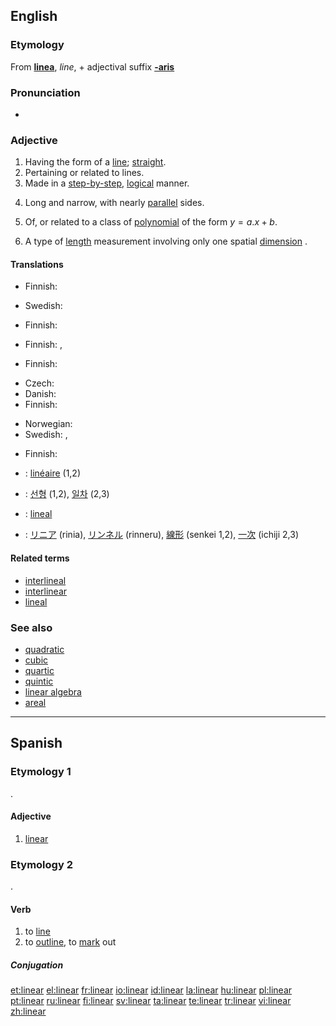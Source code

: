 {{also|Linear|LINEAR|lineär}}
==English==

===Etymology===
From {{etyl|la}} '''[[linea]]''', ''line'', + adjectival suffix '''[[-aris]]'''

===Pronunciation===
* {{IPA|/ˈlɪ.ni.ɚ/}}

===Adjective===
{{en-adj}}
{{wikipedia}}

# Having the form of a [[line]]; [[straight]].
# Pertaining or related to lines.
# Made in a [[step-by-step]], [[logical]] manner.
# {{botany|of leaves}} Long and narrow, with nearly [[parallel]] sides.
# {{mathematics}} Of, or related to a class of [[polynomial]] of the form <math> y = a.x + b </math>.
# {{physics}} A type of [[length]] measurement involving only one spatial [[dimension]] {{ib|as opposed to area or volume}}.

====Translations====
{{trans-top|having the form of a line}}
* Finnish: {{t-|fi|suoraviivainen}}
{{trans-mid}}
* Swedish: {{t+|sv|linjär}}
{{trans-bottom}}

{{trans-top|pertaining or related to lines}}
* Finnish: {{t-|fi|suoraviivainen}}
{{trans-mid}}
{{trans-bottom}}

{{trans-top| made in a step-by-step manner}}
* Finnish: {{t-|fi|suoraviivainen}}, {{t-|fi|johdonmukainen}}
{{trans-mid}}
{{trans-bottom}}

{{trans-top|botany, of leaves: long and narrow}}
* Finnish: {{t-|fi|tasasoukka}}
{{trans-mid}}
{{trans-bottom}}

{{trans-top|in mathematics, of first-degree polynomial}}
* Czech: {{t-|cs|lineární|m}}
* Danish: {{t|da|lineær}}
* Finnish: {{t-|fi|lineaarinen}}
{{trans-mid}}
* Norwegian: {{t|no|lineær}}
* Swedish: {{t+|sv|linjär}}, {{t+|sv|lineär}}
{{trans-bottom}}

{{trans-top|physics: involving only one dimension}}
* Finnish: {{t-|fi|lineaarinen}}
{{trans-mid}}
{{trans-bottom}}

{{checktrans-top}}
* {{ttbc|French}}: [[linéaire]] (1,2)
* {{ttbc|Korean}}: [[선형]] (1,2), [[일차]] (2,3)
{{checktrans-mid}}
* {{ttbc|Spanish}}: [[lineal]]
* {{ttbc|Japanese}}: [[リニア]] (rinia), [[リンネル]] (rinneru), [[線形]] (senkei 1,2), [[一次]] (ichiji 2,3)
{{trans-bottom}}

====Related terms====
* [[interlineal]]
* [[interlinear]]
* [[lineal]]

===See also===
* [[quadratic]]
* [[cubic]]
* [[quartic]]
* [[quintic]]
* [[linear algebra]]
* [[areal]]

----
==Spanish==

===Etymology 1===
{{etyl|la|es}} {{term|linearis|lineāris|lang=la}}.

====Adjective====
{{es-adj|pl=lineares}}

# {{botany|lang=es}} [[#English|linear]]

===Etymology 2===
{{etyl|la|es}} {{term|lineare|lineāre|lang=la}}.

====Verb====
{{es-verb|line|ar}}

# to [[line]]
# to [[outline]], to [[mark]] out

=====Conjugation=====
{{es-conj-ar|line}}

[[et:linear]]
[[el:linear]]
[[fr:linear]]
[[io:linear]]
[[id:linear]]
[[la:linear]]
[[hu:linear]]
[[pl:linear]]
[[pt:linear]]
[[ru:linear]]
[[fi:linear]]
[[sv:linear]]
[[ta:linear]]
[[te:linear]]
[[tr:linear]]
[[vi:linear]]
[[zh:linear]]